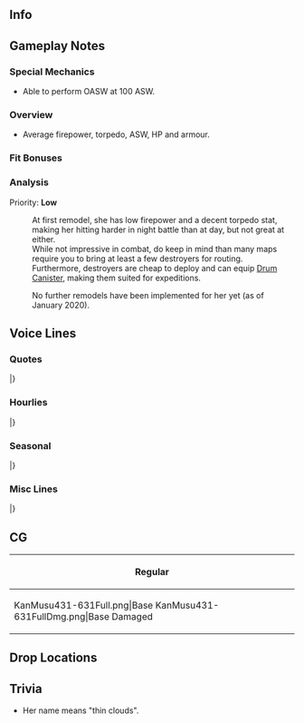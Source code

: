==Info==
{{KanmusuInfo|ID=431-631}}
{{KanmusuInfo|ID=1700-700}}

==Gameplay Notes==

===Special Mechanics===
* Able to perform OASW at 100 ASW.

===Overview===
* Average firepower, torpedo, ASW, HP and armour.  


===Fit Bonuses===
{{:{{BASEPAGENAME}}/Equipment Bonuses}}
{{clear}}

===Analysis===
Priority: '''Low'''

:At first remodel, she has low firepower and a decent torpedo stat, making her hitting harder in night battle than at day, but not great at either.
:While not impressive in combat, do keep in mind than many maps require you to bring at least a few destroyers for routing.
:Furthermore, destroyers are cheap to deploy and can equip [[Drum Canister]], making them suited for expeditions.

:No further remodels have been implemented for her yet (as of January 2020).

==Voice Lines==
===Quotes===
{{ShipquoteHeader}}
{{ShipquoteKai
|scenario = Introduction
|origin =特I型駆逐艦、七番艦、薄雲です。東京湾の造船所で生まれ、あの戦いでは北方の海で活動しました。提督、薄雲のこと、覚えていてくださいね。
|translation =I'm the 7th ship of the Special Type I destroyers, Usugumo.<ref>The Special Type I destroyers are the [[:Category:Fubuki_Class|Fubuki-class]].</ref> I was born in a shipyard in Tokyo Bay, and I served in the northern seas during that war. Admiral, please remember my service.
}}
{{ShipquoteKai|kai = true
|scenario = Introduction
|origin =特I型駆逐艦、七番艦、薄雲です。東京湾の造船所で生まれ、あの戦いでは北方の海を中心に働きました。提督、薄雲のこと、忘れないでいてくださいね。
|translation =I'm the 7th ship of the Special Type I destroyers, Usugumo. I was born in a shipyard in Tokyo Bay and did my best in the northern seas during the war. Admiral, please don't forget my service.
}}
{{ShipquoteKai
|scenario = Library
|origin =特I型駆逐艦、七番艦、薄雲です。<br>
東京湾の造船所で生まれ、第五艦隊で北方海域、千島列島やアッツ、キスカでの作戦に従事しました。最後の任務も、北方のキ504船団…<br>
提督、薄雲のこと、忘れないでいてくださいね
|translation =I'm the 7th ship of the Special Type I destroyers, Usugumo.<br>
I was born in a shipyard in Tokyo Bay and took part in operations in the northern seas at the Kuril Islands, Attu Island, and Kiska Island. My final mission was escorting the Ki-504 convoy...<br>
Admiral, please don't forget my service.
}}
{{ShipquoteKai
|scenario = Secretary 1
|origin =提督、薄雲、働きますね。
|translation =Admiral, I'll get to work.
}}
{{ShipquoteKai
|scenario = Secretary 2
|origin =薄雲がやりましょうか？私、頑張ってみます。
|translation =Would you like me to do something? I'll try my best.
}}
{{ShipquoteKai
|scenario = Secretary 3
|origin =あの戦いは、私が修理中に始まったんです。舞鶴の、工廠でした。その後は北に展開しました。アッツ沖やキスカ作戦でも働きました。北方は私の庭なんです。ん、対潜ですよね？薄雲の課題です。
|translation =I was still being repaired when that war started. At Maizuru Arsenal. <ref>She struck a mine in August 1940 during the Sino-Japanese War. She was then sent to the Maizuru Naval Arsenal for repairs. The repairs finished in July 1942.</ref>After that, I was deployed to the north. I worked hard around Attu Island and during the Kiska Operation. The north is my backyard. Mmm, anti-submarine work? That's a bit of a problem for me.<ref>She was sunk by the USS ''Skate'' (SS-305).</ref>
}}
{{ShipquoteKai
|scenario = Idle
|origin =小樽、ですか？覚えています。最後の港、ですね？…潜水艦は怖いです。はい、負けない装備と力、ほしいですね。
|translation = Otaru? I remember it. It was my last base, you know? ...I'm scared of submarines. Yes, I'd like the strength and equipment to overcome them.
}}
{{ShipquoteKai
|scenario = Secretary Married
|origin =提督、薄雲、お菓子焼いてみたんです。試食してもらってもいいですか？はっ、どう…ですか？あぁ、そうですか？良かった！
|translation =Admiral, I tried baking some snacks. Would you like to try some? Ah, how... do they taste? Ah, really? Great!
}}
{{ShipquoteKai
|scenario = Wedding
|origin =提督、これは？これを私に？はぁ、ありがとうございます。提督、薄雲、謹んで、お受けします。えへぇ、嬉しい。
|translation =Admiral, what's this? Is it for me? Hahh, thank you very much. Admiral, I gratefully accept. Ehe, I'm happy.
}}
{{ShipquoteKai
|scenario = Looking At Scores
|origin =薄雲が情報をお持ちします。よいっしょ〜。はっ、はい、どうぞ。
|translation =I'll get you the information. Hup~. Huff. Here you go.
}}
{{ShipquoteKai
|scenario = Joining A Fleet
|origin =北方艦隊所属、駆逐艦、薄雲、抜錨します。頑張りましょう。
|translation =Member of the Northern Fleet, destroyer Usugumo, weighing anchor. I'll work hard.
}}
{{ShipquoteKai|kai = true
|scenario = Joining A Fleet
|origin =キ５０４船団、抜錨します。七駆のみんな、よろしくおねがいします。
|translation =Ki-504 Convoy, weighing anchor. DesDiv 7, I'm counting on you.<ref>Referring to [[Akebono]] and [[Ushio]] who were part of the Ki-504 Convoy as DesDiv 7.</ref>
}}
{{ShipquoteKai
|scenario = Equipment 1
|origin =新兵装ですね。
|translation =Ah, a new weapon.
}}
{{ShipquoteKai
|scenario = Equipment 2
|origin =提督、ありがたいです。
|translation =Admiral, thank you.
}}
{{ShipquoteKai
|scenario = Equipment 3
|origin =いいですね、行きましょう。
|translation =This is good, I can do this.
}}
{{ShipquoteKai
|scenario = Supply
|origin =ありがたいです。大事に使います。
|translation =Thank you. I'll put it to good use.
}}
{{ShipquoteKai
|scenario = Docking Minor
|origin =少しだけ修理させてください。急ぎます。
|translation =I'll need some light repairs. I'll be quick.
}}
{{ShipquoteKai
|scenario = Docking Major
|origin =早く修理しないと、部隊に置いていかれてしまいます…
|translation =If I don't get fixed up quickly, the squad will leave me behind...
}}
{{ShipquoteKai|kai = true
|scenario = Docking Major
|origin =早く修理しないと、部隊に置いていかれてしまいます…
|translation =If I don't get fixed up quickly, the squad will leave me behind...
}}
{{ShipquoteKai
|scenario = Construction
|origin =新しい艦が就役します。嬉しいですね。
|translation =A new ship has been commissioned. Isn't it great?
}}
{{ShipquoteKai
|scenario = Returning From Sortie
|origin =艦隊が無事、戻りました。みんな、お疲れさまです。
|translation =The fleet has returned safely. Everyone, good work.
}}
{{ShipquoteKai
|scenario = Starting A Sortie
|origin =第一水雷戦隊、第九駆逐隊、薄雲、出撃します。働きますね。
|translation =1st Torpedo Squadron, 9th Destroyer Division, Usugumo, sortieing. I'll work hard.
}}
{{ShipquoteKai|kai = true
|scenario = Starting A Sortie
|origin =第一水雷戦隊、第十八駆逐隊、薄雲、出撃します。働きますね。
|translation =1st Torpedo Squadron, 18th Destroyer Division, Usugumo, sortieing. I'll work hard.
}}
{{ShipquoteKai
|scenario = Battle Start
|origin =敵艦隊発見。合戦用意！みんなさん、気をつけてね。
|translation =Enemy fleet spotted. Battle stations! Everyone, be on guard.
}}
{{ShipquoteKai
|scenario = Attack
|origin =行きます。てっ！
|translation =Here I go. Fire!
}}
{{ShipquoteKai
|scenario = Air Battle/Daytime Spotting/Night Battle Attack
|origin =お願いします、当たって！
|translation =Please hit!
}}
{{ShipquoteKai|kai = true
|scenario = Air Battle/Daytime Spotting/Night Battle Attack
|origin =よく狙って、近づけさせません！
|translation =Aim well, and don't let them get close!
}}
{{ShipquoteKai
|scenario = Night Battle
|origin =伝統の夜戦…やってみます。行きましょう！
|translation =It's time for... a doctrinal night battle. Here I go!
}}
{{ShipquoteKai
|scenario = MVP
|origin =私、薄雲が、いただいでもいいのでしょうか？提督、みんなさん、すみません。ありがとうございます。
|translation =Is it alright for me to accept this? Admiral, everyone, pardon me. Thank you very much.
}}
{{ShipquoteKai
|scenario = Minor Damage 1
|origin =やああぁ！
|translation =Aaaah!
}}
{{ShipquoteKai
|scenario = Minor Damage 2
|origin =いや、嫌だ。直撃？うそ！
|translation =O-Oh no. A direct hit? No way!
}}
{{ShipquoteKai
|scenario = Major Damage
|origin =あっ、何！？ぎょ、魚雷？砲撃？まだ航行できる？
|translation =Ah, what was that!? A t-torpedo? A shell? Can I still move?
}}
{{ShipquoteKai
|scenario = Sunk
|origin =私…また沈むんだ…ここで…はぁ…潮ちゃん、曙ちゃん…後は…お願い…ね…
|translation =So I'm... sinking again... This is where I... Ah... Ushio, Akebono... I'm leaving... everything to you... ok...
}}
|}
<references/>
{{clear}}

===Hourlies===
{{ShipquoteHeader|type = hourly}}
{{ShipquoteKai|kai = true
|scenario = 00:00
|origin =提督、本日の秘書艦は、この薄雲が担当します。よろしくお願いいたします。今、ちょうど午前零時です。
|translation =Admiral, I'll be serving as your secretary ship today. Please take care of me. It's now exactly 12am.
}}
{{ShipquoteKai|kai = true
|scenario = 01:00
|origin =マルヒトマルマル。第五艦隊のお話ですか？分かりました。少し長いですよ。
|translation =0100. You want to hear about the 5th Fleet? Alright then. It's quite a long story though.
}}
{{ShipquoteKai|kai = true
|scenario = 02:00
|origin =マルフタマルマル。私は北方部隊、その駆逐艦戦力の一翼として…あぁ、提督？聞いてます？
|translation =0200. I was part of the destroyer contingent of the northern forces... Ah, Admiral? Are you listening?
}}
{{ShipquoteKai|kai = true
|scenario = 03:00
|origin =マルサンマルマル。そうですね、幌筵は寒いですよ。寒い時は、温かいもの、美味しいですね？
|translation =0300. That's right, it's cold in Paramushir. Warm food is delicious when it's cold out, isn't it?
}}
{{ShipquoteKai|kai = true
|scenario = 04:00
|origin =マルヨンマルマル。白雲にも、早く会いたいですね。えぇ？そうですね。いつか会えると、信じています。
|translation =0400. I'd like to meet Shirakumo again soon. Eh? You're right. I believe I'll meet her again someday.
}}
{{ShipquoteKai|kai = true
|scenario = 05:00
|origin =マルゴーマルマル。提督、そんな話をしていたら、もう朝です。えへぇ、おはようございます、提督。
|translation =0500. Admiral, I spent so long telling you stories that it's already morning. Ehe, good morning, Admiral.
}}
{{ShipquoteKai|kai = true
|scenario = 06:00
|origin =マルロクマルマル。提督、艦隊に総員起こし、かけますね？艦隊、総員起こし！みんなさん、おはようございます！
|translation =0600. Admiral, shall I wake the fleet? Fleet, all hands assemble! Good morning everyone!
}}
{{ShipquoteKai|kai = true
|scenario = 07:00
|origin =マルナナマルマル。提督、朝食を召し上がってください。麦飯にお漬物、菜っ葉のお汁と、魚の目刺しです。どうぞ。
|translation =0700. Admiral, have some breakfast. There's barely rice with pickled vegetables, vegetable soup and dried fish. Help yourself.
}}
{{ShipquoteKai|kai = true
|scenario = 08:00
|origin =マルハチマルマル。提督、食後のお茶を、どうぞ。食事は足りましたか？あぁ、すみません。
|translation =0800. Admiral, have some tea to wash it all down. Was that enough for you? Ah, sorry about that.
}}
{{ShipquoteKai|kai = true
|scenario = 09:00
|origin =マルキュウマルマル。朝雲さん、おはようございます。はい、今日も頑張っていきましょう。
|translation =0900. Asagumo, good morning. Yes, let's work hard today too.
}}
{{ShipquoteKai|kai = true
|scenario = 10:00
|origin =ヒトマルマルマル。幌筵ですか？はい、北方の最前線拠点です。懐かしいですね。
|translation =1000. Paramushir? Yes, it's the frontline of the north. I miss it.
}}
{{ShipquoteKai|kai = true
|scenario = 11:00
|origin =ヒトヒト…あぁ、霞さん、お疲れさまです。もうすぐお昼ですね？ご一緒しませんか？
|translation =11... Ah, Kasumi, good work. It's almost lunchtime. Would you like to join me for lunch?
}}
{{ShipquoteKai|kai = true
|scenario = 12:00
|origin =ヒトフタマルマル。提督、お昼です。霞さんとおにぎり交換したんです。いかがですか？お茶も入れますね。
|translation =1200. Admiral, it's lunchtime. I traded some rice balls with Kasumi. How are they? I'll go make some tea too.
}}
{{ShipquoteKai|kai = true
|scenario = 13:00
|origin =ヒトサンマルマル。提督、霞さんのおにぎり、美味しかったですね？交換こも楽しいです。午後も頑張りましょう。
|translation =1300. Admiral, Kasumi's rice balls were delicious right? Trading them with her was fun too. Let's keep working hard today.
}}
{{ShipquoteKai|kai = true
|scenario = 14:00
|origin =ヒトヨンマルマル。対潜装備はもっとほしいですね。性能も…あぁ、提督、どうお考えですか？
|translation =1400. I'd like more ASW equipment. And better ASW ability too... Ah, Admiral, what do you think?
}}
{{ShipquoteKai|kai = true
|scenario = 15:00
|origin =ヒトゴマルマル。那智さんですか？カッコイですね。素敵です。あぁ、多摩さんですか？可愛いですね！
|translation =1500. Nachi? She's so dashing. She's just wonderful. Tama? She's cute!
}}
{{ShipquoteKai|kai = true
|scenario = 16:00
|origin =ヒトロクマルマル。大湊は、北の後方基地でした。私達のまるで母港のような。帰るとホッとしますね。
|translation =1600. Oominato was our rear area base in the north. It was like home to us. It was such a relief whenever we went back there.
}}
{{ShipquoteKai|kai = true
|scenario = 17:00
|origin =ヒトナナマルマル。提督、夕日です。奇麗ですね？
|translation =1700. Admiral, the sun is setting. Isn't it beautiful?
}}
{{ShipquoteKai|kai = true
|scenario = 18:00
|origin =ヒトハチマルマル。提督、今日の夕食は少し豪華です。今日は、七駆の潮ちゃん、曙ちゃんと一緒でも、いいですか？
|translation =1800. Admiral, today's dinner is a bit extravagant. Can we have dinner with Akebono and Ushio from DesDiv  7 tonight?
}}
{{ShipquoteKai|kai = true
|scenario = 19:00
|origin =ヒトキュマルマル。提督、ありがとうございます。あぁ、潮ちゃん、曙ちゃん、いらっしゃい。今日は、手巻き寿司パーテイ！えっ、七駆から海鮮の差し入れ？すごい！美味しいそう！えへぇ、ありがとう！
|translation =1900. Admiral, thank you very much. Ah, Ushio, Akebono, welcome. We're having a hand-rolled sushi party today! Eh, you brought some fresh seafood from DesDiv 7? Wow! They look so good! Ehe, thanks!
}}
{{ShipquoteKai|kai = true
|scenario = 20:00
|origin =フタマルマルマル。潮ちゃん、意外と食べますね。曙ちゃんは、ずっと作ってますね。提督は…飲むすぎ？
|translation =2000. Ushio can really pack it away. Akebono is just making them non-stop. And the Admiral is... drunk?
}}
{{ShipquoteKai|kai = true
|scenario = 21:00
|origin =フタヒトマルマル。食後のお茶をどうぞ。えへぇ、緑茶です。
|translation =2100. Have some tea to wash it all down. Ehe, it's green tea.
}}
{{ShipquoteKai|kai = true
|scenario = 22:00
|origin =フタフタマルマル。あはぁ、楽しかったですね？提督、ずっとこんな時間が続いたら、幸せですね？
|translation =2200. Aaah, wasn't that fun? Admiral, wouldn't you be happy if these times went on forever?
}}
{{ShipquoteKai|kai = true
|scenario = 23:00
|origin =フタサンマルマル。提督、本日は大変お疲れさまでした。
|translation =2300. Admiral, thanks for all your hard work today.
}}
|}
<references/>
{{clear}}

===Seasonal===
{{SeasonalHeaderOld}}
{{SeasonalQuote
|scenario = [[Seasonal/Late_Autumn_2020|Late Autumn 2020]]
|origin = 鎮守府秋祭り、いいですね？…この平和な時間、幸せです。提督、一緒に屋台回っても…いいですか？うふふぅ。
|translation =	The Naval Base Autumn Festival is nice, don't you think so? ...I'm happy there are times of peace like this. Admiral, would you like to... go visit the stalls together? Ufufu.
|audio = Uranami_Late_Autumn_2020_Secretary_1.mp3
|notes = 
}}
{{SeasonalQuote
|scenario = [[Seasonal/Christmas_2020|Christmas 2020]]
|origin = 提督、第五艦隊でクリスマスパーティーを…あの、その、那智さんと足柄さんが…うぅ、すみません！来てください！
|translation =	Admiral, about the 5th Fleet's Christmas party... Um, uhh, Nachi and Ashigara would... Mmm, excuse me! Please attend!
|audio = Usugumo_Christmas_2020_Secretary_1.mp3
|notes = 
}}
{{SeasonalQuote
|scenario = [[Seasonal/Setsubun_2021|Setsubun 2021]]
|origin =すみません、薄雲、大切なアルバイト…行ってきます！
|translation =	Sorry, but I have to head off... to an important part-time job!
|audio = Usugumo_Setsubun_2021_Secretary_1.mp3
|notes = 
}}
{{SeasonalQuote
|scenario = [[Seasonal/White_Day_2021|White Day2021]]
|origin = 提督、チョコレートのお返し、恐縮です。ありがとうございます。いただきますね。 
|translation =	Admiral, I'm very grateful for this return gift. Thank you very much. I accept it. 
|audio = Usugumo_White_Day_2021_Secretary_1.mp3
|note
}}
{{SeasonalQuote
|scenario = [[Seasonal/Coming_of_Spring_2021|Coming of Spring 2021]]
|origin =第五艦隊でお花見、いいですね。薄雲も準備します。霞さんも不知火さんも、ぜひ。楽しみですね。 
|translation =	A cherry blossom viewing with the 5th fleet sounds like a good idea. Kasumi, Shiranui, feel free to join us. I can't wait. 
|audio = Usugumo_Spring_2021_Secretary_1.mp3
|notes =
}}
{{SeasonalQuote
|scenario = [[Seasonal/Eighth_Anniversary|8th Anniversary]]
|origin = 提督、艦隊八周年、薄雲、お祝い申し上げます。
|translation =	Admiral, congratulations on the fleet's 8th Anniversary.
|audio = Usugumo_8th Anniversary_Secretary_1.mp3
|notes = 
}}
|}<references/>

{{clear}}

===Misc Lines===
{{SeasonalHeaderOld}}
{{SeasonalQuote
|scenario = [[Summer 2020 Event]]
|origin = 薄雲、了解しました。増速です。 
|translation =	Usugumo, acknowleging. Increasing speed. 
|audio = Ship_Voice_Usugumo_Kai_Rainy-Summer_2020_Event_Friend_Fleet_1.mp3
|notes = Friend Fleet 1
}}
{{SeasonalQuote
|scenario = [[Summer 2020 Event]]
|origin = 第一水雷戦隊、駆逐艦薄雲、戦場海域に到達。これより、友軍を援護します。行きましょう。 
|translation =	1st Torpedo Squadron, destroyer Usugumo, has arrived on the battlefield. We'll now support the friendly fleet. Let's go. 
|audio = Ship_Voice_Usugumo_Kai_Rainy-Summer_2020_Event_Friend_Fleet_2.mp3
|notes = Friend Fleet 2
}}
|}
<references/>
{{clear}}

==CG==
{| class="mw-collapsible mw-collapsed wikitable" style="width: 100%;"
!Regular
|-
|<gallery>
KanMusu431-631Full.png|Base
KanMusu431-631FullDmg.png|Base Damaged
</gallery>
|}

==Drop Locations==

==Trivia==
* Her name means "thin clouds".


{{Shiplist}}